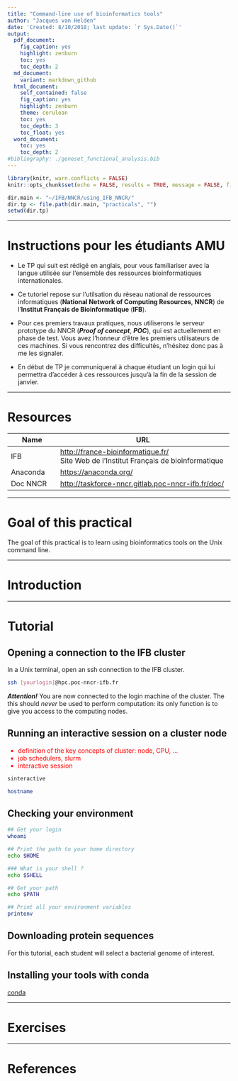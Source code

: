 ```yaml
---
title: "Command-line use of bioinformatics tools"
author: "Jacques van Helden"
date: 'Created: 8/10/2018; last update: `r Sys.Date()`'
output:
  pdf_document:
    fig_caption: yes
    highlight: zenburn
    toc: yes
    toc_depth: 2
  md_document:
    variant: markdown_github
  html_document:
    self_contained: false
    fig_caption: yes
    highlight: zenburn
    theme: cerulean
    toc: yes
    toc_depth: 3
    toc_float: yes
  word_document:
    toc: yes
    toc_depth: 2
#bibliography: ./geneset_functional_analysis.bib
---
```



```r
library(knitr, warn.conflicts = FALSE)
knitr::opts_chunk$set(echo = FALSE, results = TRUE, message = FALSE, fig.align = "center")

dir.main <- "~/IFB/NNCR/using_IFB_NNCR/"
dir.tp <- file.path(dir.main, "practicals", "")
setwd(dir.tp)

```

****************************************************************
# Instructions  pour les étudiants AMU

- Le TP qui suit est rédigé en anglais, pour vous familiariser avec la langue utilisée sur l'ensemble des ressources bioinformatiques internationales. 

- Ce tutoriel repose sur l'utilsation du réseau national de ressources informatiques (**National Network of Computing Resources**, **NNCR**) de l'**Institut Français de Bioinformatique** (**IFB**). 

- Pour ces premiers travaux pratiques, nous utiliserons le serveur prototype du NNCR (***Proof of concept***, ***POC***), qui est actuellement en phase de test. Vous avez l'honneur d'être les premiers utilisateurs de ces machines. Si vous rencontrez des difficultés, n'hésitez donc pas à me les signaler. 

- En début de TP je communiqueral à chaque étudiant un login qui lui permettra d'accéder à ces ressources jusqu'à la fin de la session de janvier. 


****************************************************************
# Resources

|  Name | URL  |
|----------------|-------------------------------------------------------|
| IFB |  <http://france-bioinformatique.fr/> <br>Site Web de l'Institut Français de bioinformatique |
| Anaconda | <https://anaconda.org/> |
| Doc NNCR | <http://taskforce-nncr.gitlab.poc-nncr-ifb.fr/doc/> |

****************************************************************
# Goal of this practical

The goal of this practical is to learn using bioinformatics tools on the Unix command line. 

****************************************************************
# Introduction

****************************************************************
# Tutorial


## Opening a connection to the IFB cluster

In a Unix terminal, open an ssh connection to the IFB cluster.

```bash
ssh [yourlogin]@hpc.poc-nncr-ifb.fr
```

***Attention!*** You are now connected to the login machine of the cluster. The this  should *never* be used to perform computation: its only function is to give you access to the computing nodes. 

## Running an interactive session on a cluster node

<font color="red">

- definition of the key concepts of cluster: node, CPU, ...
- job schedulers, slurm 
- interactive session

</font>

```bash
sinteractive
```

```bash
hostname
```



## Checking your environment

```bash
## Get your login
whoami

## Print the path to your home directory
echo $HOME

### What is your shell ?
echo $SHELL

## Get your path
echo $PATH

## Print all your environment variables
printenv
```

## Downloading protein sequences

For this tutorial, each student will select a bacterial genome of interest. 

## Installing your tools with conda

[conda](https://conda.io/docs/) 

****************************************************************
# Exercises



****************************************************************
# References








